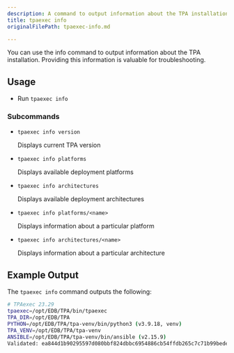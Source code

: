 ```yaml
---
description: A command to output information about the TPA installation.
title: tpaexec info
originalFilePath: tpaexec-info.md

---
```


You can use the info command to output information about the TPA installation.
Providing this information is valuable for troubleshooting.

## Usage

-   Run `tpaexec info`

### Subcommands

-   `tpaexec info version`

      Displays current TPA version

-   `tpaexec info platforms`

      Displays available deployment platforms

-   `tpaexec info architectures`

      Displays available deployment architectures

-   `tpaexec info platforms/<name>`

      Displays information about a particular platform

-   `tpaexec info architectures/<name>`

      Displays information about a particular architecture

## Example Output

The `tpaexec info` command outputs the following:

```bash
# TPAexec 23.29
tpaexec=/opt/EDB/TPA/bin/tpaexec
TPA_DIR=/opt/EDB/TPA
PYTHON=/opt/EDB/TPA/tpa-venv/bin/python3 (v3.9.18, venv)
TPA_VENV=/opt/EDB/TPA/tpa-venv
ANSIBLE=/opt/EDB/TPA/tpa-venv/bin/ansible (v2.15.9)
Validated: ea844d1b90295597d080bbf824dbbc6954886cb54ffdb265c7c71b99bedee67b [OK]
```
